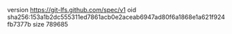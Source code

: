 version https://git-lfs.github.com/spec/v1
oid sha256:153a1b2dc555311ed7861acb0e2aceab6947ad80f6a1868e1a621f924fb7377b
size 789685
